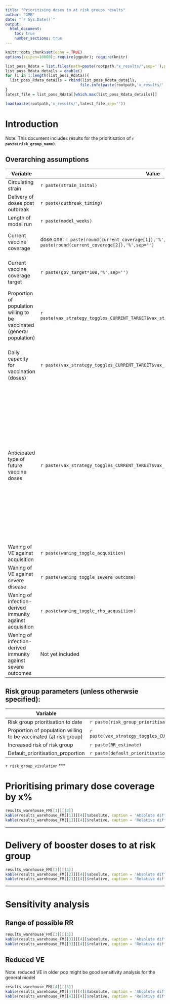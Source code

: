 ```yaml
---
title: "Prioritising doses to at risk groups results"
author: "GMB"
date: "`r Sys.Date()`"
output: 
  html_document:
    toc: true
    number_sections: true
---
```


```r
knitr::opts_chunk$set(echo = TRUE)
options(scipen=10000); require(ggpubr); require(knitr)

list_poss_Rdata = list.files(path=paste(rootpath,"x_results/",sep=''),pattern = "FleetMedic_run_*")
list_poss_Rdata_details = double()
for (i in 1:length(list_poss_Rdata)){
  list_poss_Rdata_details = rbind(list_poss_Rdata_details,
                                 file.info(paste(rootpath,'x_results/',list_poss_Rdata[[i]],sep=''))$mtime)
}
latest_file = list_poss_Rdata[[which.max(list_poss_Rdata_details)]]

load(paste(rootpath,'x_results/',latest_file,sep=''))
```

# Introduction
Note: This document includes results for the prioritisation of  **`r paste(risk_group_name)`**.

## Overarching assumptions

Variable | Value | Source
---------|--------|--------
Circulating strain | `r paste(strain_inital)`|
Delivery of doses post outbreak | `r paste(outbreak_timing)`|
Length of model run | `r paste(model_weeks)`|
Current vaccine coverage | dose one: `r paste(round(current_coverage[1]),'%',sep='')`; dose two: `r paste(round(current_coverage[2]),'%',sep='')`| John Hopkins COVID-19 vaccination data
Current vaccine coverage target | `r paste(gov_target*100,'%',sep='')` | Government target in COVAX documentation May 2021
Proportion of population willing to be vaccinated (general population) | `r paste(vax_strategy_toggles_CURRENT_TARGET$vax_strategy_max_expected_cov*100,'%',sep='')`|Survey estimating vaccine acceptance in January 2021 (Solis et al., 2021)
Daily capacity for vaccination (doses) | `r paste(vax_strategy_toggles_CURRENT_TARGET$vax_strategy_roll_out_speed)` | Slightly lower than the pilot vaccination campaign October-November 2021 
Anticipated type of future vaccine doses| `r paste(vax_strategy_toggles_CURRENT_TARGET$vax_strategy_vaccine_type)` | The Government of Sierra Leone has demonstrated a strong preference for this vaccine, negotiating with major donors, such as the Government of Italy, to change their donations of double-dose vaccines (such as Pfizer) to Janssen vaccines for ease of deployment 
Waning of VE against acquisition | `r paste(waning_toggle_acqusition)`|
Waning of VE against severe disease | `r paste(waning_toggle_severe_outcome)`|
Waning of infection-derived immunity against acquisition | `r paste(waning_toggle_rho_acqusition)`|
Waning of infection-derived immunity against severe outcomes | Not yet included |

## Risk group parameters (unless otherwsie specified):

Variable | Value | Source
---------|--------|--------
Risk group prioritisation to date| `r paste(risk_group_prioritisation_to_date)` | 
Proportion of population willing to be vaccinated (at risk group) | `r paste(vax_strategy_toggles_CURRENT_TARGET$vax_strategy_max_expected_cov*100,'%',sep='')`|
Increased risk of risk group | `r paste(RR_estimate)` | 
Default_prioritisation_proportion | `r paste(default_prioritisation_proportion)` | 


`r risk_group_visulation`
***

# Prioritising primary dose coverage by x%
```r

results_warehouse_FM[[1]][[3]]
kable(results_warehouse_FM[[1]][[4]]$absolute, caption = 'Absolute difference in outcomes (compared to no prioritisation)',digits=0,format.args = list(big.mark = ","))
kable(results_warehouse_FM[[1]][[4]]$relative, caption = 'Relative difference in outcomes',digits=2) 
```

***

# Delivery of booster doses to at risk group
```r

results_warehouse_FM[[2]][[3]]
kable(results_warehouse_FM[[2]][[4]]$absolute, caption = 'Absolute difference in outcomes (compared to no prioritisation)',digits=0,format.args = list(big.mark = ","))
kable(results_warehouse_FM[[2]][[4]]$relative, caption = 'Relative difference in outcomes',digits=2) 
```
***

# Sensitivity analysis
## Range of possible RR
```r

results_warehouse_FM[[3]][[3]]
kable(results_warehouse_FM[[3]][[4]]$absolute, caption = 'Absolute difference in outcomes compared to no #difference in risk (RR=1)',digits=0,format.args = list(big.mark = ","))
kable(results_warehouse_FM[[3]][[4]]$relative, caption = 'Relative difference in outcomes',digits=2) 
```
## Reduced VE
Note: reduced VE in older pop might be good sensitivity analysis for the general model
```r

results_warehouse_FM[[4]][[3]]
kable(results_warehouse_FM[[4]][[4]]$absolute, caption = 'Absolute difference in outcomes compared to no #difference in risk (RR=1)',digits=0,format.args = list(big.mark = ","))
kable(results_warehouse_FM[[4]][[4]]$relative, caption = 'Relative difference in outcomes',digits=2) 
```